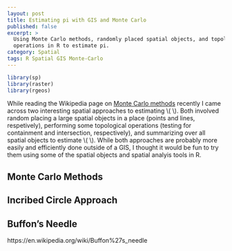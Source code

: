 ```yaml
---
layout: post
title: Estimating pi with GIS and Monte Carlo
published: false
excerpt: >
  Using Monte Carlo methods, randomly placed spatial objects, and topological 
  operations in R to estimate pi.  
category: Spatial
tags: R Spatial GIS Monte-Carlo
---
```


```r
library(sp)
library(raster)
library(rgeos)
```

While reading the Wikipedia page on [Monte Carlo methods](https://en.wikipedia.org/wiki/Monte_Carlo_method) recently I came across two interesting spatial approaches to estimating \\( \pi \\). Both involved random placing a large spatial objects in a place (points and lines, respetively), performing some topological operations (testing for containment and intersection, respectively), and summarizing over all spatial objects to estimate \\( \pi \\). While both approaches are probably more easily and efficiently done outside of a GIS, I thought it would be fun to try them using some of the spatial objects and spatial analyis tools in R.  

## Monte Carlo Methods  

## Incribed Circle Approach  

## Buffon's Needle  

https://en.wikipedia.org/wiki/Buffon%27s_needle


